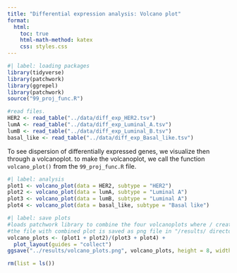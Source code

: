```yaml
---
title: "Differential expression analysis: Volcano plot"
format:
  html:
    toc: true
    html-math-method: katex
    css: styles.css
---
```


```r
#| label: loading packages
library(tidyverse)
library(patchwork)
library(ggrepel)
library(patchwork)
source("99_proj_func.R")

#read files.
HER2 <- read_table("../data/diff_exp_HER2.tsv")
lumA <- read_table("../data/diff_exp_Luminal_A.tsv")
lumB <- read_table("../data/diff_exp_Luminal_B.tsv")
basal_like <- read_table("../data/diff_exp_Basal_like.tsv")
```

To see dispersion of differentially expressed genes, we visualize then through a volcanoplot. to make the volcanoplot, we call the function `volcano_plot()` from the `99_proj_func.R` file.

```r
#| label: analysis
plot1 <- volcano_plot(data = HER2, subtype = "HER2")
plot2 <- volcano_plot(data = lumA, subtype = "Luminal A")
plot3 <- volcano_plot(data = lumB, subtype = "Luminal A")
plot4 <- volcano_plot(data = basal_like, subtype = "Basal like")
```

```r
#| label: save plots
#loads patchwork library to combine the four volcanoplots where / creates to row #and two columns, and collect ensures that legends are shared.
#the file with combined plot is saved as png file in "/results/ directory with specified dimentions.
volcano_plots <- (plot1 + plot2)/(plot3 + plot4) +
  plot_layout(guides = "collect")
ggsave("../results/volcano_plots.png", volcano_plots, height = 8, width = 16, dpi = 300)

```

```r
rm(list = ls())
```

